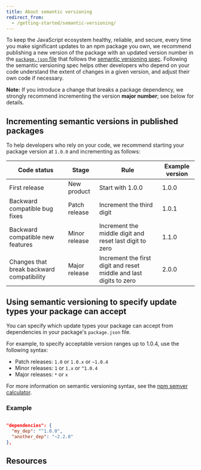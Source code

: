 ```yaml
---
title: About semantic versioning
redirect_from:
  - /getting-started/semantic-versioning/
---
```


To keep the JavaScript ecosystem healthy, reliable, and secure, every time you make significant updates to an npm package you own, we recommend publishing a new version of the package with an updated version number in the [`package.json` file][pkg-json] that follows the [semantic versioning spec][semver-org]. Following the semantic versioning spec helps other developers who depend on your code understand the extent of changes in a given version, and adjust their own code if necessary.

<Note>

**Note:** If you introduce a change that breaks a package dependency, we strongly recommend incrementing the version **major number**; see below for details.

</Note>

## Incrementing semantic versions in published packages

To help developers who rely on your code, we recommend starting your package version at `1.0.0` and incrementing as follows:

| Code status | Stage | Rule | Example version |
|-------------|-------|------|----------------|
| First release | New product | Start with 1.0.0 | 1.0.0 |
| Backward compatible bug fixes | Patch release | Increment the third digit | 1.0.1 |
| Backward compatible new features | Minor release | Increment the middle digit and reset last digit to zero | 1.1.0 |
| Changes that break backward compatibility | Major release | Increment the first digit and reset middle and last digits to zero | 2.0.0 |

## Using semantic versioning to specify update types your package can accept

You can specify which update types your package can accept from dependencies in your package's `package.json` file.

For example, to specify acceptable version ranges up to 1.0.4, use the following syntax:

* Patch releases: `1.0` or `1.0.x` or `~1.0.4`
* Minor releases: `1` or `1.x` or `^1.0.4`
* Major releases: `*` or `x`

For more information on semantic versioning syntax, see the [npm semver calculator][semver-calc].

### Example

```json

"dependencies": {
  "my_dep": "^1.0.0",
  "another_dep": "~2.2.0"
},
```

## Resources

<YouTube id="kK4Meix58R4" />


[semver-calc]: https://semver.npmjs.com/
[pkg-json]: creating-a-package-json-file
[semver-org]: http://semver.org/
[semver-video]: https://www.youtube.com/embed/kK4Meix58R4
